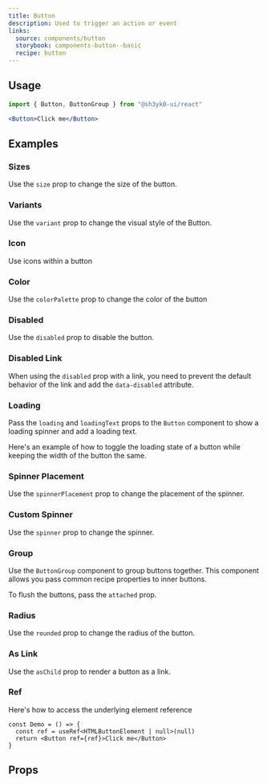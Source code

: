 ```yaml
---
title: Button
description: Used to trigger an action or event
links:
  source: components/button
  storybook: components-button--basic
  recipe: button
---
```


<ExampleTabs name="button-basic" />

## Usage

```jsx
import { Button, ButtonGroup } from "@sh3yk0-ui/react"
```

```jsx
<Button>Click me</Button>
```

## Examples

### Sizes

Use the `size` prop to change the size of the button.

<ExampleTabs name="button-with-sizes" />

### Variants

Use the `variant` prop to change the visual style of the Button.

<ExampleTabs name="button-with-variants" />

### Icon

Use icons within a button

<ExampleTabs name="button-with-icons" />

### Color

Use the `colorPalette` prop to change the color of the button

<ExampleTabs name="button-with-colors" />

### Disabled

Use the `disabled` prop to disable the button.

<ExampleTabs name="button-with-disabled" />

### Disabled Link

When using the `disabled` prop with a link, you need to prevent the default
behavior of the link and add the `data-disabled` attribute.

<ExampleTabs name="button-with-disabled-link" />

### Loading

Pass the `loading` and `loadingText` props to the `Button` component to show a
loading spinner and add a loading text.

<ExampleTabs name="button-with-loading" />

Here's an example of how to toggle the loading state of a button while keeping
the width of the button the same.

<ExampleTabs name="button-with-loading-toggle" />

### Spinner Placement

Use the `spinnerPlacement` prop to change the placement of the spinner.

<ExampleTabs name="button-with-spinner-placement" />

### Custom Spinner

Use the `spinner` prop to change the spinner.

<ExampleTabs name="button-with-custom-spinner" />

### Group

Use the `ButtonGroup` component to group buttons together. This component allows
you pass common recipe properties to inner buttons.

<ExampleTabs name="button-with-group" />

To flush the buttons, pass the `attached` prop.

<ExampleTabs name="button-with-group-flushed" />

### Radius

Use the `rounded` prop to change the radius of the button.

<ExampleTabs name="button-with-radius" />

### As Link

Use the `asChild` prop to render a button as a link.

<ExampleTabs name="button-as-link" />

### Ref

Here's how to access the underlying element reference

```tsx
const Demo = () => {
  const ref = useRef<HTMLButtonElement | null>(null)
  return <Button ref={ref}>Click me</Button>
}
```

## Props

<PropTable component="Button" part="Button" />
